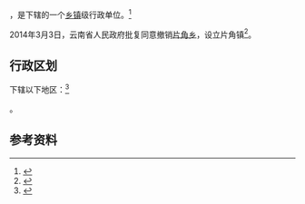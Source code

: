 {{中国乡级行政区|53/07/22/206/000}}

'''{{PAGENAMEBASE}}'''，是{{PRC admin/fullname|53/07/22/108/000|3}}下辖的一个[[乡镇|乡镇]]级行政单位。<ref>{{PRC admin/ref sgc|{{PRC admin/parent|53/07/22/108/000}}}}</ref>

2014年3月3日，云南省人民政府批复同意撤销[[片角乡|片角乡]]，设立片角镇<ref>{{Cite web |url=http://www.yn.gov.cn/yn_zwlanmu/qy/wj/yz/201606/t20160617_25661.html |title=云南省人民政府关于同意密祉等5个乡撤乡设镇的批复（云政复〔2014〕8号） |access-date=2017-09-08 |archive-url=https://web.archive.org/web/20170909005654/http://www.yn.gov.cn/yn_zwlanmu/qy/wj/yz/201606/t20160617_25661.html |archive-date=2017-09-09 |dead-url=yes }}</ref>。

== 行政区划 ==

{{PAGENAMEBASE}}下辖以下地区：<ref>{{PRC admin/ref sgc|53/07/22/108/000}}</ref>

{{PRC admin/children|53/07/22/108/000}}。

== 参考资料 ==

{{reflist}}

{{行政区划小作品}}
{{PRC admin/navcat|53/07/22/108/000}}
